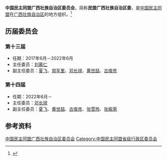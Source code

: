 {{Infobox PRCG
|机构名称 = 中国民主同盟广西壮族自治区委员会
|标志1    =
|格言1    =
|届数     = 十四
|任期始   = 2022年6月
|任期终   = 2027年
|职位1    = 主任委员
|人员1    = [[邓长球|邓长球]]
|职位2    = 副主任委员
|人员2    = 夏　飞{{wrap}}黄世喆{{wrap}}古俊彦{{wrap}}张雪玲{{wrap}}张振荣
|人数2    = 5
|职位3    =
|人员3    =
|组织法规 = 中国民主同盟章程
|上级机构 = [[中国民主同盟中央委员会|中国民主同盟中央委员会]]
|机构类型 = [[民主党派|民主党派]][[中国一级行政区|省级行政区]][[委员会|委员会]]
|行政级别 = 正厅级
|场所1    = 
|地址1    = 
|邮编1    = 
|电话1    = 
|官网1    = {{url|http://www.gxmm.gov.cn}}
}}
'''中国民主同盟广西壮族自治区委员会'''，简称'''民盟广西壮族自治区委'''，是[[中国民主同盟|中国民主同盟]]在[[广西壮族自治区|广西壮族自治区]]的地方组织。<ref>{{Cite book|title=中华人民共和国职官志|author=何虎生, 李耀东, 向常福主编|publisher=中国社会出版社|year=2003|isbn=9787800883934|location=北京|pages=}}</ref>

== 历届委员会 ==
=== 第十三届 ===
* 任期：2017年6月－2022年6月
* 主任委员：[[刘慕仁|刘慕仁]]
* 副主任委员：[[夏飞|夏飞]]、[[郑军里|郑军里]]、[[邓长球|邓长球]]、[[黄世喆|黄世喆]]、[[古俊彦|古俊彦]]

=== 第十四届 ===
* 任期：2022年6月－
* 主任委员：[[邓长球|邓长球]]
* 副主任委员：[[夏飞|夏飞]]、[[黄世喆|黄世喆]]、[[古俊彦|古俊彦]]、[[张雪玲_(1968年)|张雪玲]]、[[张振荣|张振荣]]

== 参考资料 ==
{{reflist}}

{{中华人民共和国各省级行政区|委员会|中国民主同盟|仅内地=yes}}

{{Authority control}}
[[Category:中国民主同盟广西壮族自治区委员会|]]
[[Category:中国民主同盟省级行政区委员会|Category:中国民主同盟省级行政区委员会]]